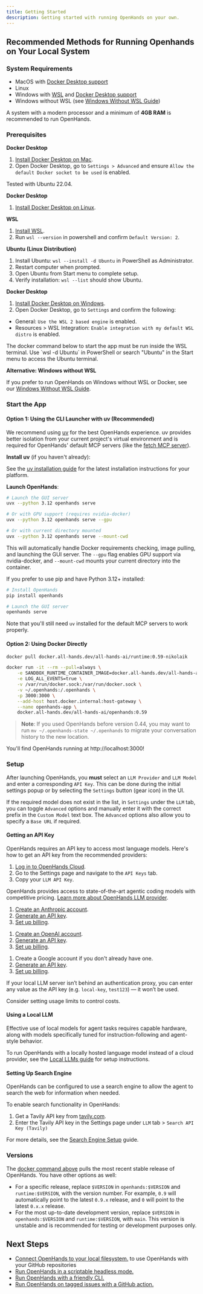 ```yaml
---
title: Getting Started
description: Getting started with running OpenHands on your own.
---
```


## Recommended Methods for Running Openhands on Your Local System

### System Requirements

- MacOS with [Docker Desktop support](https://docs.docker.com/desktop/setup/install/mac-install/#system-requirements)
- Linux
- Windows with [WSL](https://learn.microsoft.com/en-us/windows/wsl/install) and [Docker Desktop support](https://docs.docker.com/desktop/setup/install/windows-install/#system-requirements)
- Windows without WSL (see [Windows Without WSL Guide](/openhands/usage/windows-without-wsl))

A system with a modern processor and a minimum of **4GB RAM** is recommended to run OpenHands.

### Prerequisites

<AccordionGroup>

<Accordion title="MacOS">

  **Docker Desktop**

  1. [Install Docker Desktop on Mac](https://docs.docker.com/desktop/setup/install/mac-install).
  2. Open Docker Desktop, go to `Settings > Advanced` and ensure `Allow the default Docker socket to be used` is enabled.
</Accordion>

<Accordion title="Linux">

  <Note>
  Tested with Ubuntu 22.04.
  </Note>

  **Docker Desktop**

  1. [Install Docker Desktop on Linux](https://docs.docker.com/desktop/setup/install/linux/).

</Accordion>

<Accordion title="Windows">

  **WSL**

  1. [Install WSL](https://learn.microsoft.com/en-us/windows/wsl/install).
  2. Run `wsl --version` in powershell and confirm `Default Version: 2`.

  **Ubuntu (Linux Distribution)**

  1. Install Ubuntu: `wsl --install -d Ubuntu` in PowerShell as Administrator.
  2. Restart computer when prompted.
  3. Open Ubuntu from Start menu to complete setup.
  4. Verify installation: `wsl --list` should show Ubuntu.

  **Docker Desktop**

  1. [Install Docker Desktop on Windows](https://docs.docker.com/desktop/setup/install/windows-install).
  2. Open Docker Desktop, go to `Settings` and confirm the following:
  - General: `Use the WSL 2 based engine` is enabled.
  - Resources > WSL Integration: `Enable integration with my default WSL distro` is enabled.

  <Note>
  The docker command below to start the app must be run inside the WSL terminal. Use `wsl -d Ubuntu` in PowerShell or search "Ubuntu" in the Start menu to access the Ubuntu terminal.
  </Note>

  **Alternative: Windows without WSL**

  If you prefer to run OpenHands on Windows without WSL or Docker, see our [Windows Without WSL Guide](/openhands/usage/windows-without-wsl).

</Accordion>

</AccordionGroup>

### Start the App

#### Option 1: Using the CLI Launcher with uv (Recommended)

We recommend using [uv](https://docs.astral.sh/uv/) for the best OpenHands experience. uv provides better isolation from your current project's virtual environment and is required for OpenHands' default MCP servers (like the [fetch MCP server](https://github.com/modelcontextprotocol/servers/tree/main/src/fetch)).

**Install uv** (if you haven't already):

See the [uv installation guide](https://docs.astral.sh/uv/getting-started/installation/) for the latest installation instructions for your platform.

**Launch OpenHands**:
```bash
# Launch the GUI server
uvx --python 3.12 openhands serve

# Or with GPU support (requires nvidia-docker)
uvx --python 3.12 openhands serve --gpu

# Or with current directory mounted
uvx --python 3.12 openhands serve --mount-cwd
```

This will automatically handle Docker requirements checking, image pulling, and launching the GUI server. The `--gpu` flag enables GPU support via nvidia-docker, and `--mount-cwd` mounts your current directory into the container.

<Accordion title="Alternative: Traditional pip installation">

If you prefer to use pip and have Python 3.12+ installed:

```bash
# Install OpenHands
pip install openhands

# Launch the GUI server
openhands serve
```

Note that you'll still need `uv` installed for the default MCP servers to work properly.

</Accordion>

#### Option 2: Using Docker Directly

<Accordion title="Docker Command (Click to expand)">

```bash
docker pull docker.all-hands.dev/all-hands-ai/runtime:0.59-nikolaik

docker run -it --rm --pull=always \
    -e SANDBOX_RUNTIME_CONTAINER_IMAGE=docker.all-hands.dev/all-hands-ai/runtime:0.59-nikolaik \
    -e LOG_ALL_EVENTS=true \
    -v /var/run/docker.sock:/var/run/docker.sock \
    -v ~/.openhands:/.openhands \
    -p 3000:3000 \
    --add-host host.docker.internal:host-gateway \
    --name openhands-app \
    docker.all-hands.dev/all-hands-ai/openhands:0.59
```

</Accordion>

> **Note**: If you used OpenHands before version 0.44, you may want to run `mv ~/.openhands-state ~/.openhands` to migrate your conversation history to the new location.

You'll find OpenHands running at http://localhost:3000!

### Setup

After launching OpenHands, you **must** select an `LLM Provider` and `LLM Model` and enter a corresponding `API Key`.
This can be done during the initial settings popup or by selecting the `Settings`
button (gear icon) in the UI.

If the required model does not exist in the list, in `Settings` under the `LLM` tab, you can toggle `Advanced` options
and manually enter it with the correct prefix in the `Custom Model` text box.
The `Advanced` options also allow you to specify a `Base URL` if required.

#### Getting an API Key

OpenHands requires an API key to access most language models. Here's how to get an API key from the recommended providers:

<AccordionGroup>

<Accordion title="OpenHands (Recommended)">

1. [Log in to OpenHands Cloud](https://app.openhands.dev).
2. Go to the Settings page and navigate to the `API Keys` tab.
3. Copy your `LLM API Key`.

OpenHands provides access to state-of-the-art agentic coding models with competitive pricing. [Learn more about OpenHands LLM provider](/openhands/usage/llms/openhands-llms).

</Accordion>

<Accordion title="Anthropic (Claude)">

1. [Create an Anthropic account](https://console.anthropic.com/).
2. [Generate an API key](https://console.anthropic.com/settings/keys).
3. [Set up billing](https://console.anthropic.com/settings/billing).

</Accordion>

<Accordion title="OpenAI">

1. [Create an OpenAI account](https://platform.openai.com/).
2. [Generate an API key](https://platform.openai.com/api-keys).
3. [Set up billing](https://platform.openai.com/account/billing/overview).

</Accordion>

<Accordion title="Google (Gemini)">

1. Create a Google account if you don't already have one.
2. [Generate an API key](https://aistudio.google.com/apikey).
3. [Set up billing](https://aistudio.google.com/usage?tab=billing).

</Accordion>

<Accordion title="Local LLM (e.g. LM Studio, llama.cpp, Ollama)">

If your local LLM server isn’t behind an authentication proxy, you can enter any value as the API key (e.g. `local-key`, `test123`) — it won’t be used.

</Accordion>

</AccordionGroup>

Consider setting usage limits to control costs.

#### Using a Local LLM

<Note>
Effective use of local models for agent tasks requires capable hardware, along with models specifically tuned for instruction-following and agent-style behavior.
</Note>

To run OpenHands with a locally hosted language model instead of a cloud provider, see the [Local LLMs guide](/openhands/usage/llms/local-llms) for setup instructions.

#### Setting Up Search Engine

OpenHands can be configured to use a search engine to allow the agent to search the web for information when needed.

To enable search functionality in OpenHands:

1. Get a Tavily API key from [tavily.com](https://tavily.com/).
2. Enter the Tavily API key in the Settings page under `LLM` tab > `Search API Key (Tavily)`

For more details, see the [Search Engine Setup](/openhands/usage/advanced/search-engine-setup) guide.

### Versions

The [docker command above](/openhands/usage/run-openhands/local-setup#start-the-app) pulls the most recent stable release of OpenHands. You have other options as well:
- For a specific release, replace `$VERSION` in `openhands:$VERSION` and `runtime:$VERSION`, with the version number.
For example, `0.9` will automatically point to the latest `0.9.x` release, and `0` will point to the latest `0.x.x` release.
- For the most up-to-date development version, replace `$VERSION` in `openhands:$VERSION` and `runtime:$VERSION`, with `main`.
This version is unstable and is recommended for testing or development purposes only.

## Next Steps

- [Connect OpenHands to your local filesystem.](/openhands/usage/runtimes/docker#connecting-to-your-filesystem) to use OpenHands with your GitHub repositories
- [Run OpenHands in a scriptable headless mode.](/openhands/usage/run-openhands/headless-mode)
- [Run OpenHands with a friendly CLI.](/openhands/usage/run-openhands/cli-mode)
- [Run OpenHands on tagged issues with a GitHub action.](/openhands/usage/run-openhands/github-action)
